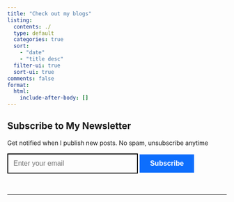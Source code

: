 ```yaml
---
title: "Check out my blogs"
listing:
  contents: ./
  type: default
  categories: true
  sort: 
    - "date" 
    - "title desc"
  filter-ui: true
  sort-ui: true
comments: false
format: 
  html: 
    include-after-body: []
---
```


## Subscribe to My Newsletter

Get notified when I publish new posts. No spam, unsubscribe anytime

<form
  action="https://buttondown.email/api/emails/embed-subscribe/joshua_marie"
  method="post"
  target="popupwindow"
  onsubmit="window.open('https://buttondown.email/joshua_marie', 'popupwindow')"
  style="margin-top: 1rem; margin-bottom: 3rem;"
>
  <input
    type="email"
    name="email"
    placeholder="Enter your email"
    required
    style="padding: 0.75rem; border: 2px solid currentColor; background: transparent; font-size: 1rem; width: 300px; max-width: 60%;"
  />
  <input
    type="submit"
    value="Subscribe"
    style="padding: 0.75rem 1.5rem; background: #0d6efd; color: white; border: none; cursor: pointer; font-size: 1rem; font-weight: 600;"
  />
</form>

---
